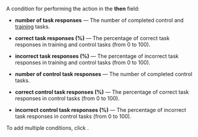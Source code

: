 A condition for performing the action in the **then** field:

- **number of task responses** — The number of completed control and [training](/docs/glossary#training-task) tasks.

- **correct task responses (%)** — The percentage of correct task responses in training and control tasks (from 0 to 100).

- **incorrect task responses (%)** — The percentage of incorrect task responses in training and control tasks (from 0 to 100).

- **number of control task responses** — The number of completed control tasks.

- **correct control task responses (%)** — The percentage of correct task responses in control tasks (from 0 to 100).

- **incorrect control task responses (%)** — The percentage of incorrect task responses in control tasks (from 0 to 100).

To add multiple conditions, click <img src="https://tlkfrontprod.azureedge.net/portal-production/static/uploaded/images/1675425170178/1675425170178_original_svg.svg" alt="" />.